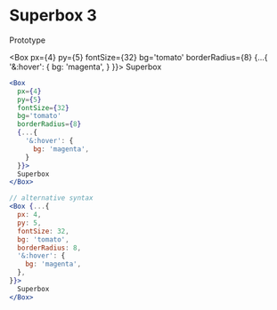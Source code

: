 
# Superbox 3

Prototype

<Box
  px={4}
  py={5}
  fontSize={32}
  bg='tomato'
  borderRadius={8}
  {...{
    '&:hover': {
      bg: 'magenta',
    }
  }}>
  Superbox
</Box>

```jsx
<Box
  px={4}
  py={5}
  fontSize={32}
  bg='tomato'
  borderRadius={8}
  {...{
    '&:hover': {
      bg: 'magenta',
    }
  }}>
  Superbox
</Box>
```

```jsx
// alternative syntax
<Box {...{
  px: 4,
  py: 5,
  fontSize: 32,
  bg: 'tomato',
  borderRadius: 8,
  '&:hover': {
    bg: 'magenta',
  },
}}>
  Superbox
</Box>
```
